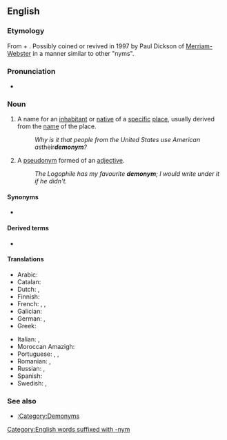 ==English==
{{wikipedia}}

===Etymology===
From {{uder|en|grc|δῆμος||people}} + {{m|grc|ὄνυμα||name}}. Possibly coined or revived in 1997 by Paul Dickson of [[w:Merriam-Webster|Merriam-Webster]] in a manner similar to other "nyms".

{{confix|en|demo|onym}}

===Pronunciation===
* {{a|UK}} {{IPA|en|/ˈdɛmənɪm/}}

===Noun===
{{en-noun}}

# A name for an [[inhabitant]] or [[native]] of a [[specific]] [[place]], usually derived from the [[name]] of the place.
#: ''Why is it that people from the United States use American as ''their'' '''demonym'''?''
# {{lb|en|obsolete}} A [[pseudonym]] formed of an [[adjective]].
#: ''The Logophile has my favourite '''demonym'''; I would write under it if he didn't.''

====Synonyms====
* {{l|en|gentilic}}

====Derived terms====
* {{l|en|demonymic}}

====Translations====
{{trans-top|name for an inhabitant or native of a specific place}}
* Arabic: {{t|ar|ديمونيم}}
* Catalan: {{t+|ca|gentilici|m}}
* Dutch: {{t+|nl|volksnaam|m}}, {{t+|nl|demoniem|n}}
* Finnish: {{t+|fi|asukkaannimitys}}
* French: {{t+|fr|gentilé|m}}, {{t+|fr|ethnonyme|m}}, {{t+|fr|démonyme|m}}
* Galician: {{t|gl|xentilicio|m}}
* German: {{t|de|Volksbezeichnung|f}}, {{t+|de|Demonym|n}}
* Greek: {{t+|el|πατριδωνυμικό|n}}
{{trans-mid}}
* Italian: {{t+|it|demonimo|m}}, {{t+|it|etnonimo|m}}
* Moroccan Amazigh: {{t|zgh|ⴰⵙⵎⵖⵔⴼ}}
* Portuguese: {{t+|pt|gentílico|m}}, {{t|pt|gentilício|m}}, {{t+|pt|etnônimo|m}}
* Romanian: {{t+|ro|demonim|n}}, {{t|ro|nume de locuitori|n}}
* Russian: {{t+|ru|этнохоро́ним|m}}, {{t|ru|этнико́н|m}}
* Spanish: {{t+|es|gentilicio|m}}
* Swedish: {{t+|sv|invånarnamn|n}}, {{t+|sv|demonym|c}}
{{trans-bottom}}

{{trans-top|pseudonym formed of an adjective}}
{{trans-mid}}
{{trans-bottom}}

===See also===
* [[:Category:Demonyms]]
{{C|en|Onomastics}}
[[Category:English words suffixed with -nym]]